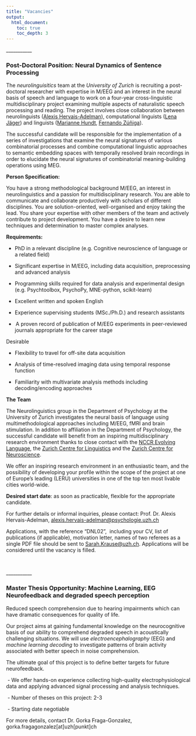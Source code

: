 ```yaml
---
title: "Vacancies"
output: 
  html_document:
    toc: true
    toc_depth: 3
---
```


\_\_\_\_\_\_\_\_\_\_\_

### **Post-Doctoral Position**: Neural Dynamics of Sentence Processing

The *neurolinguisitics* team at the *University of Zurich* is recruiting a post-doctoral researcher with expertise in M/EEG and an interest in the neural basis of speech and language to work on a four-year cross-linguistic multidisciplinary project examining multiple aspects of naturalistic speech processing and reading. The project involves close collaboration between neurolinguists ([Alexis Hervais-Adelman](https://neuroling.github.io/)), computational linguists ([Lena Jäger](https://www.cl.uzh.ch/en/digital-linguistics/people/group-leader/jaeger.html)) and linguists ([Marianne Hundt](https://www.linguistik.uzh.ch/en/about/mitglieder/hundt.html), [Fernando Zúñiga](https://www.isw.unibe.ch/ueber_uns/personen/prof_dr_ziga_fernando/index_ger.html)). 

The successful candidate will be responsible for the implementation of a series of investigations that examine the neural signatures of various combinatorial processes and combine computational linguistic approaches to semantic embedding spaces with temporally resolved brain recordings in order to elucidate the neural signatures of combinatorial meaning-building operations using MEG.  

**Person Specification:** 

You have a strong methodological background M/EEG, an interest in neurolinguistics and a passion for multidisciplinary research. You are able to communicate and collaborate productively with scholars of different disciplines. You are solution-oriented, well-organised and enjoy taking the lead. You share your expertise with other members of the team and actively contribute to project development. You have a desire to learn new techniques and determination to master complex analyses.  

**Requirements:** 

-   PhD in a relevant discipline (e.g. Cognitive neuroscience of language or a related field) 

-   Significant expertise in M/EEG, including data acquisition, preprocessing and advanced analysis  

-   Programming skills required for data analysis and experimental design (e.g. Psychtoolbox, PsychoPy, MNE-python, scikit-learn) 

<!-- -->

-   Excellent written and spoken English 

-   Experience supervising students (MSc./Ph.D.) and research assistants 

-    A proven record of publication of M/EEG experiments in peer-reviewed journals appropriate for the career stage 

Desirable 

-   Flexibility to travel for off-site data acquisition 

<!-- -->

-   Analysis of time-resolved imaging data using temporal response function  

-   Familiarity with multivariate analysis methods including decoding/encoding approaches 

**The Team** 

The Neurolinguistics group in the Department of Psychology at the University of Zurich investigates the neural basis of language using multimethodological approaches including M/EEG, fMRI and brain stimulation. In addition to affiliation in the Department of Psychology, the successful candidate will benefit from an inspiring multidisciplinary research environment thanks to close contact with the [NCCR Evolving Language](https://evolvinglanguage.ch/), the [Zurich Centre for Linguistics](https://www.linguistik.uzh.ch/de.html) and the [Zurich Centre for Neuroscience](https://www.neuroscience.uzh.ch/en.html).  

We offer an inspiring research environment in an enthusiastic team, and the possibility of developing your profile within the scope of the project at one of Europe's leading (LERU) universities in one of the top ten most livable cities world-wide. 

**Desired start date**: as soon as practicable, flexible for the appropriate candidate.  

For further details or informal inquiries, please contact: Prof. Dr. Alexis Hervais-Adelman, [alexis.hervais-adelman\@psychologie.uzh.ch](mailto:alexis.hervais-adelman@psychologie.uzh.ch) 

Applications, with the reference "DNL02",  including your CV, list of publications (if applicable), motivation letter, names of two referees as a single PDF file should be sent to [Sarah.Krause\@uzh.ch](mailto:Sarah.Krause@uzh.ch). Applications will be considered until the vacancy is filled. 

 

\_\_\_\_\_\_\_\_\_\_\_

### **Master Thesis Opportunity:** Machine Learning, EEG Neurofeedback and degraded speech perception 

Reduced speech comprehension due to hearing impairments which can have dramatic consequences for quality of life.

Our project aims at gaining fundamental knowledge on the neurocognitive basis of our ability to comprehend degraded speech in acoustically challenging situations. We will use *electroencephalography* (EEG) and *machine learning decoding* to investigate patterns of brain activity associated with better speech in noise comprehension.

The ultimate goal of this project is to define better targets for future neurofeedback.

 - We offer hands-on experience collecting high-quality electrophysiological data and applying advanced signal processing and analysis techniques.    

 - Number of theses on this project: 2-3

 - Starting date negotiable

For more details, contact Dr. Gorka Fraga-Gonzalez, gorka.fragagonzalez[at]uzh[punkt]ch

 

